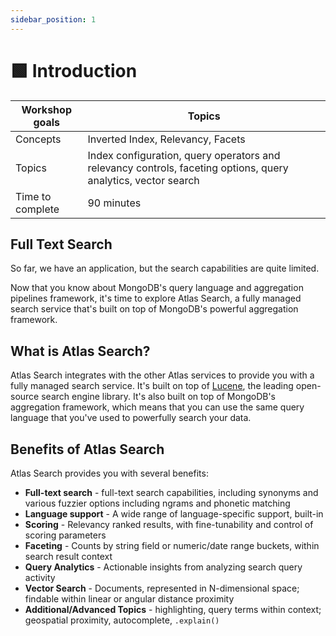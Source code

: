 ```yaml
---
sidebar_position: 1
---
```


# 🟩 Introduction

|Workshop goals|Topics|
|-|-|
|Concepts|Inverted Index, Relevancy, Facets|
|Topics|Index configuration, query operators and relevancy controls, faceting options, query analytics, vector search|
|Time to complete|90 minutes|

## Full Text Search

So far, we have an application, but the search capabilities are quite limited.

Now that you know about MongoDB's query language and aggregation pipelines framework,
it's time to explore Atlas Search, a fully managed search service that's built on top
of MongoDB's powerful aggregation framework.

## What is Atlas Search?

Atlas Search integrates with the other Atlas services to provide you with a fully managed search service.
It's built on top of [Lucene](https://lucene.apache.org), the leading open-source search engine library.
It's also built on top of MongoDB's aggregation framework, which means that you can use the same query
language that you've used to powerfully search your data.

## Benefits of Atlas Search

Atlas Search provides you with several benefits:
* **Full-text search** - full-text search capabilities, including synonyms and various fuzzier
  options including ngrams and phonetic matching
* **Language support** - A wide range of language-specific support, built-in
* **Scoring** - Relevancy ranked results, with fine-tunability and control of scoring parameters
* **Faceting** - Counts by string field or numeric/date range buckets, within search result context
* **Query Analytics** - Actionable insights from analyzing search query activity
* **Vector Search** - Documents, represented in N-dimensional space; findable within linear or angular distance proximity
* **Additional/Advanced Topics** - highlighting, query terms within context; geospatial proximity, autocomplete, `.explain()`

